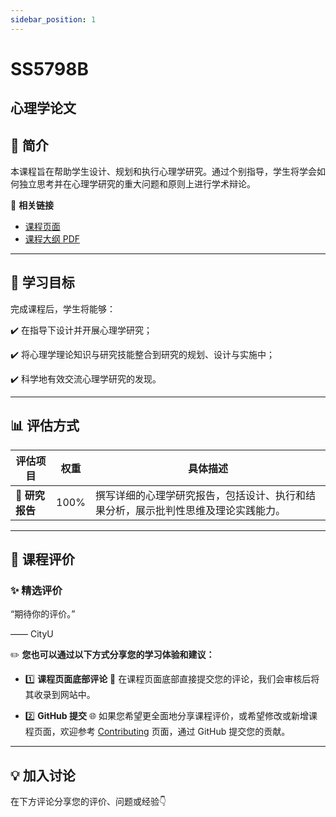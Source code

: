 ```yaml
---
sidebar_position: 1
---
```


# SS5798B
## 心理学论文

## **📘 简介**
本课程旨在帮助学生设计、规划和执行心理学研究。通过个别指导，学生将学会如何独立思考并在心理学研究的重大问题和原则上进行学术辩论。

🔗 **相关链接**
- [课程页面](https://www.cityu.edu.hk/catalogue/pg/202425/course/SS5798B.htm)
- [课程大纲 PDF](https://www.cityu.edu.hk/catalogue/pg/202425/course/SS5798B.pdf)

---

## **🎯 学习目标**

完成课程后，学生将能够：

✔️ 在指导下设计并开展心理学研究；

✔️ 将心理学理论知识与研究技能整合到研究的规划、设计与实施中；

✔️ 科学地有效交流心理学研究的发现。

---

## **📊 评估方式**

| **评估项目**             | **权重** | **具体描述**                                                                                       |
|------------------------|---------|---------------------------------------------------------------------------------------------------|
| **📄 研究报告**          | 100%    | 撰写详细的心理学研究报告，包括设计、执行和结果分析，展示批判性思维及理论实践能力。                                                |

---

## **💬 课程评价**

### ✨ **精选评价**
<div className={commentStyles.commentBox}>
    <p className={commentStyles.commentText}>
        “期待你的评价。”
    </p>
    <p className={commentStyles.commentAuthor}>—— CityU</p>
</div>

✏️ **您也可以通过以下方式分享您的学习体验和建议：**

- 1️⃣ **课程页面底部评论**
💬 在课程页面底部直接提交您的评论，我们会审核后将其收录到网站中。

- 2️⃣ **GitHub 提交**
🌐 如果您希望更全面地分享课程评价，或希望修改或新增课程页面，欢迎参考 [Contributing](/contributing) 页面，通过 GitHub 提交您的贡献。

---

## **💡 加入讨论**

在下方评论分享您的评价、问题或经验👇
<Utterances />

